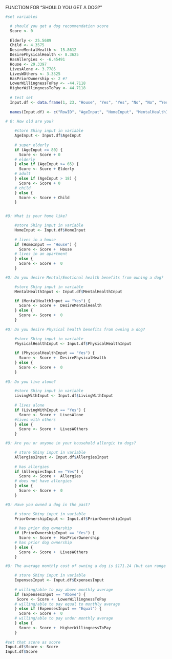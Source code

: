 
FUNCTION FOR "SHOULD YOU GET A DOG?"

```r

#set variables

  # should you get a dog recommendation score
  Score <- 0
  
  Elderly <- 25.5689
  Child <- 4.3575
  DesireMentalHealth <- 15.8612
  DesirePhysicalHealth <- 8.3625
  HasAllergies <- -6.45491
  House <- 29.3397
  LivesAlone <- 3.7785
  LivesWOthers <- 3.3325
  HasPriorOwnership <- 2 #?
  LowerWillingnessToPay <- -44.7118
  HigherWillingnessToPay <- 44.7118
    
  # test set
  Input.df <- data.frame(1, 23, "House", "Yes", "Yes", "No", "No", "Yes", "Equal", Score)
  
  names(Input.df) <- c("RowID", "AgeInput", "HomeInput", "MentalHealthInput", "PhysicalHealthInput", "LivingWithInput", "AllergiesInput", "PriorOwnershipInput", "ExpensesInput", "Score")
  
# Q: How old are you? 

    #store Shiny input in variable
    AgeInput <- Input.df$AgeInput
    
    # super elderly
    if (AgeInput >= 80) {
      Score <- Score + 0
    # elderly
    } else if (AgeInput >= 65) {
      Score <- Score + Elderly
    # adult  
    } else if (AgeInput > 18) {
      Score <- Score + 0
    # child
    } else {
      Score <- Score + Child
    }


#Q: What is your home like?

    #store Shiny input in variable
    HomeInput <- Input.df$HomeInput
    
    # lives in a house
    if (HomeInput == "House") {
      Score <- Score +  House
    # lives in an apartment
    } else {
      Score <- Score +  0
    }

#Q: Do you desire Mental/Emotional health benefits from owning a dog?

    #store Shiny input in variable
    MentalHealthInput <- Input.df$MentalHealthInput

    if (MentalHealthInput == "Yes") {
      Score <- Score +  DesireMentalHealth
    } else {
      Score <- Score +  0
    }
    
#Q: Do you desire Physical health benefits from owning a dog?

    #store Shiny input in variable
    PhysicalHealthInput <- Input.df$PhysicalHealthInput
    
    if (PhysicalHealthInput == "Yes") {
      Score <- Score +  DesirePhysicalHealth
    } else {
      Score <- Score +  0
    }
    
#Q: Do you live alone?

    #store Shiny input in variable
    LivingWithInput <- Input.df$LivingWithInput
    
    # lives alone
    if (LivingWithInput == "Yes") {
      Score <- Score +  LivesAlone 
    #lives with others
    } else {
      Score <- Score +  LivesWOthers
    }

#Q: Are you or anyone in your household allergic to dogs?

    # store Shiny input in variable
    AllergiesInput <- Input.df$AllergiesInput
    
    # has allergies
    if (AllergiesInput == "Yes") {
      Score <- Score +  Allergies
    # does not have allergies
    } else {
      Score <- Score +  0
    }

#Q: Have you owned a dog in the past?

    # store Shiny input in variable
    PriorOwnershipInput <- Input.df$PriorOwnershipInput 
    
    # has prior dog ownership
    if (PriorOwnershipInput == "Yes") {
      Score <- Score +  HasPriorOwnership
    # has prior dog ownership
    } else {
      Score <- Score +  LivesWOthers
    }

#Q: The average monthly cost of owning a dog is $171.24 (but can range from $55.47 - $395.69). Would you be able/willing to pay equal to that amount, below that amount or above that amount for your dog?

    # store Shiny input in variable
    ExpensesInput <- Input.df$ExpensesInput
    
    # willing/able to pay above monthly average
    if (ExpensesInput == "Above") {
     Score <- Score +  LowerWillingnessToPay 
    # willing/able to pay equal to monthly average
    } else if (ExpensesInput == "Equal") {
      Score <- Score +  0
    # willing/able to pay under monthly average
    } else {
      Score <- Score +  HigherWillingnessToPay 
    }
    
#set that score as score
Input.df$Score <- Score
Input.df$Score    

```

